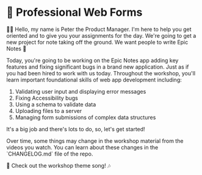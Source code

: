 # 📝 Professional Web Forms

<EpicVideo url="https://www.epicweb.dev/workshops/professional-web-forms/introduction-to-workshop/intro-to-professional-web-forms-workshop" />

👨‍💼 Hello, my name is Peter the Product Manager. I'm here to help you get
oriented and to give you your assignments for the day. We're going to get a new
project for note taking off the ground. We want people to write Epic Notes 💪

Today, you're going to be working on the Epic Notes app adding key features
and fixing significant bugs in a brand new application. Just as if you had been
hired to work with us today. Throughout the workshop, you'll learn important
foundational skills of web app development including:

1. Validating user input and displaying error messages
2. Fixing Accessibility bugs
3. Using a schema to validate data
4. Uploading files to a server
5. Managing form submissions of complex data structures

It's a big job and there's lots to do, so, let's get started!

<callout-info>
	Over time, some things may change in the workshop material from the videos you
	watch. You can learn about these changes in the `CHANGELOG.md` file of the
	repo.
</callout-info>

🎵 Check out the workshop theme song! 🎶

<VideoEmbed
	title="Epic Web: Professional Web Forms Theme Song"
	url="https://www.youtube.com/embed/T3E_VrPci_0?list=PLV5CVI1eNcJieZkL_q7M48PwEpeNT-sL1&rel=0"
/>
